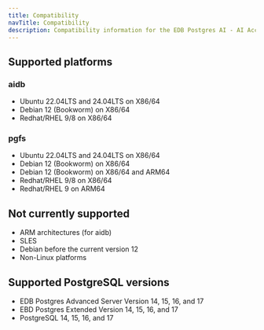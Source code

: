```yaml
---
title: Compatibility
navTitle: Compatibility
description: Compatibility information for the EDB Postgres AI - AI Accelerator Pipelines.
---
```


## Supported platforms

### aidb

* Ubuntu 22.04LTS and 24.04LTS on X86/64
* Debian 12 (Bookworm) on X86/64
* Redhat/RHEL 9/8 on X86/64

### pgfs

* Ubuntu 22.04LTS and 24.04LTS on X86/64
* Debian 12 (Bookworm) on X86/64
* Debian 12 (Bookworm) on X86/64 and ARM64
* Redhat/RHEL 9/8 on X86/64
* Redhat/RHEL 9 on ARM64

## Not currently supported

* ARM architectures (for aidb)
* SLES
* Debian before the current version 12
* Non-Linux platforms

## Supported PostgreSQL versions

* EDB Postgres Advanced Server Version 14, 15, 16, and 17
* EBD Postgres Extended Version 14, 15, 16, and 17
* PostgreSQL 14, 15, 16, and 17

